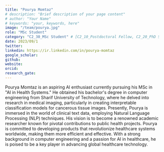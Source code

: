 ```yaml
---
title: "Pourya Momtaz"
# description: "Brief description of your page content"
# author: "Your Name"
# keywords: "your, keywords, here"
image: "/team/pourya.jpg"
role: "MSc Student"
category: "C2_30_MSc Student" # [C2_10_Postdoctoral Fellow, C2_20_PhD Student, C2_30_MSc Student, C2_40_Intern, C2_50_Research Assistant, C2_60_Summer Student]
date: 2023/09/1
twitter:
linkedin: https://ir.linkedin.com/in/pourya-momtaz
google_scholar: 
github:
website: 
orcid: 
research_gate:
---
```


Pourya Momtaz is an aspiring AI enthusiast currently pursuing his MSc in "AI in Health Systems." He obtained his bachelor's degree in computer engineering from Sharif University of Technology, where he delved into research in medical imaging, particularly in creating interpretable classification models for cancerous tissue images. Presently, Pourya is immersed in the world of clinical text data, employing Natural Language Processing (NLP) techniques.
His vision is to become a renowned academic researcher known for pivotal contributions to public health projects. Pourya is committed to developing products that revolutionize healthcare systems worldwide, making them more efficient and effective. With a strong background in computer engineering and a passion for AI in healthcare, he is poised to be a key player in advancing global healthcare technology.
